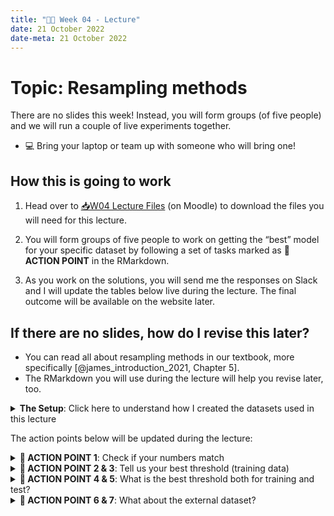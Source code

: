 ---
title: "👨‍🏫 Week 04 - Lecture"
date: 21 October 2022
date-meta: 21 October 2022
---

# Topic: Resampling methods

There are no slides this week! Instead, you will form groups (of five people) and we will run a couple of live experiments together. 

- 💻 Bring your laptop or team up with someone who will bring one!

## How this is going to work

1. Head over to [📥W04 Lecture Files](https://moodle.lse.ac.uk/mod/folder/view.php?id=1129071) (on Moodle) to download the files you will need for this lecture.

2. You will form groups of five people to work on getting the "best" model for your specific dataset by following a set of tasks marked as **🎯 ACTION POINT** in the RMarkdown.

3. As you work on the solutions, you will send me the responses on Slack and I will update the tables below live during the lecture. The final outcome will be available on the website later.


::: {.callout-tip collapse="true"}
## If there are no slides, how do I revise this later?

- You can read all about resampling methods in our textbook, more specifically [@james_introduction_2021, Chapter 5].
- The RMarkdown you will use during the lecture will help you revise later, too.


:::

<details>
<summary>**The Setup**: Click here to understand how I created the datasets used in this lecture</summary>

### The cross-validation setup

How did I create the datasets you are using in this lecture?

#### Step 1:

First, I selected the dataset `Wage` from the ISLR2 package in R and randomly split it into two subsets:

- $10\%$ for <mark>external validation set</mark>: this is a portion of data that I have kept hidden from everyone.  
- $90\%$ available for model training, that I further distributed to groups. I call this the <mark>internal validation set</mark>

#### Step 2: 

I then took the internal validation set and further split it into five random subsets:

::: {style="display:inline-block;width: 60px;height=60px;border-style: dotted;border-width: 1px;border-color: &quot;#fefefe&quot;; margin:1%;background-color:#fdd0c6;color:#fdd0c6;color:#fdd0c6"}
Fold1
:::
::: {style="display:inline-block;width: 60px;height=60px;border-style: dotted;border-width: 1px;border-color: &quot;#fefefe&quot;; margin:1%;background-color:#fdd0c6;color:#fdd0c6"}
Fold2
:::
::: {style="display:inline-block;width: 60px;height=60px;border-style: dotted;border-width: 1px;border-color: &quot;#fefefe&quot;; margin:1%;background-color:#fdd0c6;color:#fdd0c6"}
Fold3
:::
::: {style="display:inline-block;width: 60px;height=60px;border-style: dotted;border-width: 1px;border-color: &quot;#fefefe&quot;; margin:1%;background-color:#fdd0c6;color:#fdd0c6"}
Fold4
:::
::: {style="display:inline-block;width: 60px;height=60px;border-style: dotted;border-width: 1px;border-color: &quot;#fefefe&quot;; margin:1%;background-color:#fdd0c6;color:#fdd0c6"}
Fold5
:::

We call each of this subsets a <mark>fold</mark>. Therefore, we have 5 folds of data.

#### Step 3:

The point of doing this is to perform <mark>cross-validation</mark>. The goal is to answer the following question: 

> _How well does our model perform on data it has not seen yet?_

Notice that this goes beyond asessing goodness-of-fit. Instead of focusing on how well our model _fits the current data_, we ask whether it would still be generalisable should be receive new data. 

How do we do that? We could run the same model on different subsets of the data, holding one of the folds for testing.

For example:

::: {style="display:inline-block;width: 60px;height=60px;border-style: dotted;color:#fdd0c6;border-width: 1px;border-color:#fefefe;margin:1%;background-color:#fdd0c6"}
Train
:::
::: {style="display:inline-block;width: 60px;height=60px;border-style: dotted;color:#fdd0c6;border-width: 1px;border-color:#fefefe;margin:1%;background-color:#fdd0c6"}
Train
:::
::: {style="display:inline-block;width: 60px;height=60px;border-style: dotted;color:#fdd0c6;border-width: 1px;border-color:#fefefe;margin:1%;background-color:#fdd0c6"}
Train
:::
::: {style="display:inline-block;width: 60px;height=60px;border-style: dotted;color:#fdd0c6;border-width: 1px;border-color:#fefefe;margin:1%;background-color:#fdd0c6"}
Train
:::
::: {style="display:inline-block;width: 60px;height=60px;border-style: dotted;border-width: 1px;color:#ffffff;border-color:#fefefe; margin:1%;text-align:center;background-color:#fb6341"}
Test
:::

#### Step 4:

Since I have split the data into five folds, I could train and test algorithms using five different splits of my data. This 5-fold cross-validation looks like this:


::: {style="display:inline-block;width: 90px;height=60px;border-style: none;color:#212121;margin:1%;"}
**Split 1:**
:::

::: {style="display:inline-block;width: 60px;height=60px;border-style: dotted;border-width: 1px;color:#ffffff;border-color:#fefefe; margin:1%;text-align:center;background-color:#fb6341"}
Test
:::
::: {style="display:inline-block;width: 60px;height=60px;border-style: dotted;color:#fdd0c6;border-width: 1px;border-color:#fefefe;margin:1%;background-color:#fdd0c6"}
Train
:::
::: {style="display:inline-block;width: 60px;height=60px;border-style: dotted;color:#fdd0c6;border-width: 1px;border-color:#fefefe;margin:1%;background-color:#fdd0c6"}
Train
:::
::: {style="display:inline-block;width: 60px;height=60px;border-style: dotted;color:#fdd0c6;border-width: 1px;border-color:#fefefe;margin:1%;background-color:#fdd0c6"}
Train
:::
::: {style="display:inline-block;width: 60px;height=60px;border-style: dotted;color:#fdd0c6;border-width: 1px;border-color:#fefefe;margin:1%;background-color:#fdd0c6"}
Train
::: 

<br/>

::: {style="display:inline-block;width: 90px;height=60px;border-style: none;color:#212121;margin:1%;"}
**Split 2:**
:::
::: {style="display:inline-block;width: 60px;height=60px;border-style: dotted;color:#fdd0c6;border-width: 1px;border-color:#fefefe;margin:1%;background-color:#fdd0c6"}
Train
:::
::: {style="display:inline-block;width: 60px;height=60px;border-style: dotted;border-width: 1px;color:#ffffff;border-color:#fefefe; margin:1%;text-align:center;background-color:#fb6341"}
Test
:::
::: {style="display:inline-block;width: 60px;height=60px;border-style: dotted;color:#fdd0c6;border-width: 1px;border-color:#fefefe;margin:1%;background-color:#fdd0c6"}
Train
:::
::: {style="display:inline-block;width: 60px;height=60px;border-style: dotted;color:#fdd0c6;border-width: 1px;border-color:#fefefe;margin:1%;background-color:#fdd0c6"}
Train
:::
::: {style="display:inline-block;width: 60px;height=60px;border-style: dotted;color:#fdd0c6;border-width: 1px;border-color:#fefefe;margin:1%;background-color:#fdd0c6"}
Train
:::

<br/>

::: {style="display:inline-block;width: 90px;height=60px;border-style: none;color:#212121;margin:1%;"}
**Split 3:**
:::
::: {style="display:inline-block;width: 60px;height=60px;border-style: dotted;color:#fdd0c6;border-width: 1px;border-color:#fefefe;margin:1%;background-color:#fdd0c6"}
Train
:::
::: {style="display:inline-block;width: 60px;height=60px;border-style: dotted;color:#fdd0c6;border-width: 1px;border-color:#fefefe;margin:1%;background-color:#fdd0c6"}
Train
:::
::: {style="display:inline-block;width: 60px;height=60px;border-style: dotted;border-width: 1px;color:#ffffff;border-color:#fefefe; margin:1%;text-align:center;background-color:#fb6341"}
Test
:::
::: {style="display:inline-block;width: 60px;height=60px;border-style: dotted;color:#fdd0c6;border-width: 1px;border-color:#fefefe;margin:1%;background-color:#fdd0c6"}
Train
:::
::: {style="display:inline-block;width: 60px;height=60px;border-style: dotted;color:#fdd0c6;border-width: 1px;border-color:#fefefe;margin:1%;background-color:#fdd0c6"}
Train
:::

<br/>

::: {style="display:inline-block;width: 90px;height=60px;border-style: none;color:#212121;margin:1%;"}
**Split 4:**
:::
::: {style="display:inline-block;width: 60px;height=60px;border-style: dotted;color:#fdd0c6;border-width: 1px;border-color:#fefefe;margin:1%;background-color:#fdd0c6"}
Train
:::
::: {style="display:inline-block;width: 60px;height=60px;border-style: dotted;color:#fdd0c6;border-width: 1px;border-color:#fefefe;margin:1%;background-color:#fdd0c6"}
Train
:::
::: {style="display:inline-block;width: 60px;height=60px;border-style: dotted;color:#fdd0c6;border-width: 1px;border-color:#fefefe;margin:1%;background-color:#fdd0c6"}
Train
:::
::: {style="display:inline-block;width: 60px;height=60px;border-style: dotted;border-width: 1px;color:#ffffff;border-color:#fefefe; margin:1%;text-align:center;background-color:#fb6341"}
Test
:::
::: {style="display:inline-block;width: 60px;height=60px;border-style: dotted;color:#fdd0c6;border-width: 1px;border-color:#fefefe;margin:1%;background-color:#fdd0c6"}
Train
:::

<br/>

::: {style="display:inline-block;width: 90px;height=60px;border-style: none;color:#212121;margin:1%;"}
**Split 5:**
:::
::: {style="display:inline-block;width: 60px;height=60px;border-style: dotted;color:#fdd0c6;border-width: 1px;border-color:#fefefe;margin:1%;background-color:#fdd0c6"}
Train
:::
::: {style="display:inline-block;width: 60px;height=60px;border-style: dotted;color:#fdd0c6;border-width: 1px;border-color:#fefefe;margin:1%;background-color:#fdd0c6"}
Train
:::
::: {style="display:inline-block;width: 60px;height=60px;border-style: dotted;color:#fdd0c6;border-width: 1px;border-color:#fefefe;margin:1%;background-color:#fdd0c6"}
Train
:::
::: {style="display:inline-block;width: 60px;height=60px;border-style: dotted;color:#fdd0c6;border-width: 1px;border-color:#fefefe;margin:1%;background-color:#fdd0c6"}
Train
:::
::: {style="display:inline-block;width: 60px;height=60px;border-style: dotted;border-width: 1px;color:#ffffff;border-color:#fefefe; margin:1%;text-align:center;background-color:#fb6341"}
Test
:::

Each group will be working on a separate split of this data. You will train your models on 80% of the data, evaluate the goodness-of-fit in the training data, then assess the performance in the test data. Once you find a model that has a good performance, balanced in training vs test data, then we will see how well your model performs in the **external data set**.

</details>


The action points below will be updated during the lecture:

<details>

<summary>**🎯 ACTION POINT 1**: Check if your numbers match</summary>

<br/>


::: {style="display:inline-block;width: 30.5%;border-style: dotted;border-width: 1px;border-color: &quot;#fefefe&quot;; margin:1%;padding:1.5%;background-color:#fafafa"}

##### 🗄️ DATASET 1

Distribution of `above150k`

(Training)
```r
  No  Yes 
1910  250 
```

(Test)
```r
 No Yes 
473  67 
```

:::

::: {style="display:inline-block;width: 30.5%;border-style: dotted;border-width: 1px;border-color: &quot;#fefefe&quot;; margin:1%;padding:1.5%;background-color:#fafafa"}

##### 🗄️ DATASET 2

Distribution of `above150k`

(Training)
```r
  No  Yes 
1900  260 
```

(Test)
```r
 No Yes 
483  57 
```

:::

::: {style="display:inline-block;width: 30.5%;border-style: dotted;border-width: 1px;border-color: &quot;#fefefe&quot;; margin:1%;padding:1.5%;background-color:#fafafa"}

##### 🗄️ DATASET 3

Distribution of `above150k`

(Training)
```r
  No  Yes 
1904  256 
```

(Test)
```r
 No Yes 
479  61 
```

:::

::: {style="display:inline-block;width: 30.5%;border-style: dotted;border-width: 1px;border-color: &quot;#fefefe&quot;; margin:1%;padding:1.5%;background-color:#fafafa"}

##### 🗄️ DATASET 4

Distribution of `above150k`

(Training)
```r
  No  Yes 
1915  245 
```

(Test)
```r
 No Yes 
468  72  
```

:::

::: {style="display:inline-block;width: 30.5%;border-style: dotted;border-width: 1px;border-color: &quot;#fefefe&quot;; margin:1%;padding:1.5%;background-color:#fafafa"}

##### 🗄️ DATASET 5

Distribution of `above150k`

(Training)
```r
  No  Yes 
1903  257 
```

(Test)
```r
 No Yes 
480  60 
```

:::


::: {style="display:inline-block;width: 30.5%;border-style: dotted;border-width: 1px;border-color: &quot;#fefefe&quot;; margin:1%;padding:1.5%;background-color:#fff4ea"}

##### 🗄️ EXTERNAL DATA

Distribution of `above150k`

Just for your knowledge:

```r
 No Yes 
274  26 
```

:::

</details>

<details>

<summary>**🎯 ACTION POINT 2 & 3**: Tell us your best threshold (training data)</summary>

<details><summary>**DATASET 1**</summary>

**DATASET 1**

::: {style="display:inline-block;width: 40.5%;border-style: dotted;border-width: 1px;border-color: &quot;#fefefe&quot;; margin:1%;padding:1.5%;background-color:#fafafa"}
🗣️ **\<Person\>**

- Best threshold = $$ 

(Training Stats)

- Accuracy = $$
- TNR = $$
- TPR = $$
- Precision = $$
- Recall = $$
- F1-score = $$
:::

::: {style="display:inline-block;width: 40.5%;border-style: dotted;border-width: 1px;border-color: &quot;#fefefe&quot;; margin:1%;padding:1.5%;background-color:#fafafa"}
🗣️ **\<Person\>**

- Best threshold = $$ 

(Training Stats)

- Accuracy = $$
- TNR = $$
- TPR = $$
- Precision = $$
- Recall = $$
- F1-score = $$
:::

::: {style="display:inline-block;width: 40.5%;border-style: dotted;border-width: 1px;border-color: &quot;#fefefe&quot;; margin:1%;padding:1.5%;background-color:#fafafa"}
🗣️ **\<Person\>**

- Best threshold = $$ 

(Training Stats)

- Accuracy = $$
- TNR = $$
- TPR = $$
- Precision = $$
- Recall = $$
- F1-score = $$
:::

::: {style="display:inline-block;width: 40.5%;border-style: dotted;border-width: 1px;border-color: &quot;#fefefe&quot;; margin:1%;padding:1.5%;background-color:#fafafa"}
🗣️ **\<Person\>**

- Best threshold = $$ 

(Training Stats)

- Accuracy = $$
- TNR = $$
- TPR = $$
- Precision = $$
- Recall = $$
- F1-score = $$
:::

</details>

<details><summary>**DATASET 2**</summary>

**DATASET 2**

::: {style="display:inline-block;width: 40.5%;border-style: dotted;border-width: 1px;border-color: &quot;#fefefe&quot;; margin:1%;padding:1.5%;background-color:#fafafa"}
🗣️ **\<Person\>**

- Best threshold = $$ 

(Training Stats)

- Accuracy = $$
- TNR = $$
- TPR = $$
- Precision = $$
- Recall = $$
- F1-score = $$
:::

::: {style="display:inline-block;width: 40.5%;border-style: dotted;border-width: 1px;border-color: &quot;#fefefe&quot;; margin:1%;padding:1.5%;background-color:#fafafa"}
🗣️ **\<Person\>**

- Best threshold = $$ 

(Training Stats)

- Accuracy = $$
- TNR = $$
- TPR = $$
- Precision = $$
- Recall = $$
- F1-score = $$
:::

::: {style="display:inline-block;width: 40.5%;border-style: dotted;border-width: 1px;border-color: &quot;#fefefe&quot;; margin:1%;padding:1.5%;background-color:#fafafa"}
🗣️ **\<Person\>**

- Best threshold = $$ 

(Training Stats)

- Accuracy = $$
- TNR = $$
- TPR = $$
- Precision = $$
- Recall = $$
- F1-score = $$
:::

::: {style="display:inline-block;width: 40.5%;border-style: dotted;border-width: 1px;border-color: &quot;#fefefe&quot;; margin:1%;padding:1.5%;background-color:#fafafa"}
🗣️ **\<Person\>**

- Best threshold = $$ 

(Training Stats)

- Accuracy = $$
- TNR = $$
- TPR = $$
- Precision = $$
- Recall = $$
- F1-score = $$
:::

</details>

<details><summary>**DATASET 3**</summary>

**DATASET 3**

::: {style="display:inline-block;width: 40.5%;border-style: dotted;border-width: 1px;border-color: &quot;#fefefe&quot;; margin:1%;padding:1.5%;background-color:#fafafa"}
🗣️ **\<Person\>**

- Best threshold = $$ 

(Training Stats)

- Accuracy = $$
- TNR = $$
- TPR = $$
- Precision = $$
- Recall = $$
- F1-score = $$
:::

::: {style="display:inline-block;width: 40.5%;border-style: dotted;border-width: 1px;border-color: &quot;#fefefe&quot;; margin:1%;padding:1.5%;background-color:#fafafa"}
🗣️ **\<Person\>**

- Best threshold = $$ 

(Training Stats)

- Accuracy = $$
- TNR = $$
- TPR = $$
- Precision = $$
- Recall = $$
- F1-score = $$
:::

::: {style="display:inline-block;width: 40.5%;border-style: dotted;border-width: 1px;border-color: &quot;#fefefe&quot;; margin:1%;padding:1.5%;background-color:#fafafa"}
🗣️ **\<Person\>**

- Best threshold = $$ 

(Training Stats)

- Accuracy = $$
- TNR = $$
- TPR = $$
- Precision = $$
- Recall = $$
- F1-score = $$
:::

::: {style="display:inline-block;width: 40.5%;border-style: dotted;border-width: 1px;border-color: &quot;#fefefe&quot;; margin:1%;padding:1.5%;background-color:#fafafa"}
🗣️ **\<Person\>**

- Best threshold = $$ 

(Training Stats)

- Accuracy = $$
- TNR = $$
- TPR = $$
- Precision = $$
- Recall = $$
- F1-score = $$
:::

</details>

<details><summary>**DATASET 4**</summary>

**DATASET 4**

::: {style="display:inline-block;width: 40.5%;border-style: dotted;border-width: 1px;border-color: &quot;#fefefe&quot;; margin:1%;padding:1.5%;background-color:#fafafa"}
🗣️ **\<Person\>**

- Best threshold = $$ 

(Training Stats)

- Accuracy = $$
- TNR = $$
- TPR = $$
- Precision = $$
- Recall = $$
- F1-score = $$
:::

::: {style="display:inline-block;width: 40.5%;border-style: dotted;border-width: 1px;border-color: &quot;#fefefe&quot;; margin:1%;padding:1.5%;background-color:#fafafa"}
🗣️ **\<Person\>**

- Best threshold = $$ 

(Training Stats)

- Accuracy = $$
- TNR = $$
- TPR = $$
- Precision = $$
- Recall = $$
- F1-score = $$
:::

::: {style="display:inline-block;width: 40.5%;border-style: dotted;border-width: 1px;border-color: &quot;#fefefe&quot;; margin:1%;padding:1.5%;background-color:#fafafa"}
🗣️ **\<Person\>**

- Best threshold = $$ 

(Training Stats)

- Accuracy = $$
- TNR = $$
- TPR = $$
- Precision = $$
- Recall = $$
- F1-score = $$
:::

::: {style="display:inline-block;width: 40.5%;border-style: dotted;border-width: 1px;border-color: &quot;#fefefe&quot;; margin:1%;padding:1.5%;background-color:#fafafa"}
🗣️ **\<Person\>**

- Best threshold = $$ 

(Training Stats)

- Accuracy = $$
- TNR = $$
- TPR = $$
- Precision = $$
- Recall = $$
- F1-score = $$
:::

</details>

<details><summary>**DATASET 5**</summary>

**DATASET 5**

::: {style="display:inline-block;width: 40.5%;border-style: dotted;border-width: 1px;border-color: &quot;#fefefe&quot;; margin:1%;padding:1.5%;background-color:#fafafa"}
🗣️ **\<Person\>**

- Best threshold = $$ 

(Training Stats)

- Accuracy = $$
- TNR = $$
- TPR = $$
- Precision = $$
- Recall = $$
- F1-score = $$
:::

::: {style="display:inline-block;width: 40.5%;border-style: dotted;border-width: 1px;border-color: &quot;#fefefe&quot;; margin:1%;padding:1.5%;background-color:#fafafa"}
🗣️ **\<Person\>**

- Best threshold = $$ 

(Training Stats)

- Accuracy = $$
- TNR = $$
- TPR = $$
- Precision = $$
- Recall = $$
- F1-score = $$
:::

::: {style="display:inline-block;width: 40.5%;border-style: dotted;border-width: 1px;border-color: &quot;#fefefe&quot;; margin:1%;padding:1.5%;background-color:#fafafa"}
🗣️ **\<Person\>**

- Best threshold = $$ 

(Training Stats)

- Accuracy = $$
- TNR = $$
- TPR = $$
- Precision = $$
- Recall = $$
- F1-score = $$
:::

::: {style="display:inline-block;width: 40.5%;border-style: dotted;border-width: 1px;border-color: &quot;#fefefe&quot;; margin:1%;padding:1.5%;background-color:#fafafa"}
🗣️ **\<Person\>**

- Best threshold = $$ 

(Training Stats)

- Accuracy = $$
- TNR = $$
- TPR = $$
- Precision = $$
- Recall = $$
- F1-score = $$
:::

</details>

</details>

<details>
<summary>**🎯 ACTION POINT 4 & 5**: What is the best threshold both for training and test?</summary>

<details><summary>**DATASET 1**</summary>

**DATASET 1**

::: {style="display:inline-block;width: 40.5%;border-style: dotted;border-width: 1px;border-color: &quot;#fefefe&quot;; margin:1%;padding:1.5%;background-color:#fafafa"}
🗣️ **\<Person\>**

- Best threshold = $$ 

(Training vs Test)

- Accuracy = $ $ vs $ $
- TNR = $ $ vs $ $
- TPR = $ $ vs $ $
- Precision = $ $ vs $ $
- Recall = $ $ vs $ $
- F1-score = $ $ vs $ $
:::

::: {style="display:inline-block;width: 40.5%;border-style: dotted;border-width: 1px;border-color: &quot;#fefefe&quot;; margin:1%;padding:1.5%;background-color:#fafafa"}
🗣️ **\<Person\>**

- Best threshold = $ $ vs $ $ 

(Training Stats)

- Accuracy = $ $ vs $ $
- TNR = $ $ vs $ $
- TPR = $ $ vs $ $
- Precision = $ $ vs $ $
- Recall = $ $ vs $ $
- F1-score = $ $ vs $ $
:::

::: {style="display:inline-block;width: 40.5%;border-style: dotted;border-width: 1px;border-color: &quot;#fefefe&quot;; margin:1%;padding:1.5%;background-color:#fafafa"}
🗣️ **\<Person\>**

- Best threshold = $ $ vs $ $ 

(Training Stats)

- Accuracy = $ $ vs $ $
- TNR = $ $ vs $ $
- TPR = $ $ vs $ $
- Precision = $ $ vs $ $
- Recall = $ $ vs $ $
- F1-score = $ $ vs $ $
:::

::: {style="display:inline-block;width: 40.5%;border-style: dotted;border-width: 1px;border-color: &quot;#fefefe&quot;; margin:1%;padding:1.5%;background-color:#fafafa"}
🗣️ **\<Person\>**

- Best threshold = $ $ vs $ $ 

(Training Stats)

- Accuracy = $ $ vs $ $
- TNR = $ $ vs $ $
- TPR = $ $ vs $ $
- Precision = $ $ vs $ $
- Recall = $ $ vs $ $
- F1-score = $ $ vs $ $
:::

</details>

<details><summary>**DATASET 2**</summary>

**DATASET 2**

::: {style="display:inline-block;width: 40.5%;border-style: dotted;border-width: 1px;border-color: &quot;#fefefe&quot;; margin:1%;padding:1.5%;background-color:#fafafa"}
🗣️ **\<Person\>**

- Best threshold = $ $ vs $ $ 

(Training Stats)

- Accuracy = $ $ vs $ $
- TNR = $ $ vs $ $
- TPR = $ $ vs $ $
- Precision = $ $ vs $ $
- Recall = $ $ vs $ $
- F1-score = $ $ vs $ $
:::

::: {style="display:inline-block;width: 40.5%;border-style: dotted;border-width: 1px;border-color: &quot;#fefefe&quot;; margin:1%;padding:1.5%;background-color:#fafafa"}
🗣️ **\<Person\>**

- Best threshold = $ $ vs $ $ 

(Training Stats)

- Accuracy = $ $ vs $ $
- TNR = $ $ vs $ $
- TPR = $ $ vs $ $
- Precision = $ $ vs $ $
- Recall = $ $ vs $ $
- F1-score = $ $ vs $ $
:::

::: {style="display:inline-block;width: 40.5%;border-style: dotted;border-width: 1px;border-color: &quot;#fefefe&quot;; margin:1%;padding:1.5%;background-color:#fafafa"}
🗣️ **\<Person\>**

- Best threshold = $ $ vs $ $ 

(Training Stats)

- Accuracy = $ $ vs $ $
- TNR = $ $ vs $ $
- TPR = $ $ vs $ $
- Precision = $ $ vs $ $
- Recall = $ $ vs $ $
- F1-score = $ $ vs $ $
:::

::: {style="display:inline-block;width: 40.5%;border-style: dotted;border-width: 1px;border-color: &quot;#fefefe&quot;; margin:1%;padding:1.5%;background-color:#fafafa"}
🗣️ **\<Person\>**

- Best threshold = $ $ vs $ $ 

(Training Stats)

- Accuracy = $ $ vs $ $
- TNR = $ $ vs $ $
- TPR = $ $ vs $ $
- Precision = $ $ vs $ $
- Recall = $ $ vs $ $
- F1-score = $ $ vs $ $
:::

</details>

<details><summary>**DATASET 3**</summary>

**DATASET 3**

::: {style="display:inline-block;width: 40.5%;border-style: dotted;border-width: 1px;border-color: &quot;#fefefe&quot;; margin:1%;padding:1.5%;background-color:#fafafa"}
🗣️ **\<Person\>**

- Best threshold = $ $ vs $ $ 

(Training Stats)

- Accuracy = $ $ vs $ $
- TNR = $ $ vs $ $
- TPR = $ $ vs $ $
- Precision = $ $ vs $ $
- Recall = $ $ vs $ $
- F1-score = $ $ vs $ $
:::

::: {style="display:inline-block;width: 40.5%;border-style: dotted;border-width: 1px;border-color: &quot;#fefefe&quot;; margin:1%;padding:1.5%;background-color:#fafafa"}
🗣️ **\<Person\>**

- Best threshold = $ $ vs $ $ 

(Training Stats)

- Accuracy = $ $ vs $ $
- TNR = $ $ vs $ $
- TPR = $ $ vs $ $
- Precision = $ $ vs $ $
- Recall = $ $ vs $ $
- F1-score = $ $ vs $ $
:::

::: {style="display:inline-block;width: 40.5%;border-style: dotted;border-width: 1px;border-color: &quot;#fefefe&quot;; margin:1%;padding:1.5%;background-color:#fafafa"}
🗣️ **\<Person\>**

- Best threshold = $ $ vs $ $ 

(Training Stats)

- Accuracy = $ $ vs $ $
- TNR = $ $ vs $ $
- TPR = $ $ vs $ $
- Precision = $ $ vs $ $
- Recall = $ $ vs $ $
- F1-score = $ $ vs $ $
:::

::: {style="display:inline-block;width: 40.5%;border-style: dotted;border-width: 1px;border-color: &quot;#fefefe&quot;; margin:1%;padding:1.5%;background-color:#fafafa"}
🗣️ **\<Person\>**

- Best threshold = $ $ vs $ $ 

(Training Stats)

- Accuracy = $ $ vs $ $
- TNR = $ $ vs $ $
- TPR = $ $ vs $ $
- Precision = $ $ vs $ $
- Recall = $ $ vs $ $
- F1-score = $ $ vs $ $
:::

</details>

<details><summary>**DATASET 4**</summary>

**DATASET 4**

::: {style="display:inline-block;width: 40.5%;border-style: dotted;border-width: 1px;border-color: &quot;#fefefe&quot;; margin:1%;padding:1.5%;background-color:#fafafa"}
🗣️ **\<Person\>**

- Best threshold = $ $ vs $ $ 

(Training Stats)

- Accuracy = $ $ vs $ $
- TNR = $ $ vs $ $
- TPR = $ $ vs $ $
- Precision = $ $ vs $ $
- Recall = $ $ vs $ $
- F1-score = $ $ vs $ $
:::

::: {style="display:inline-block;width: 40.5%;border-style: dotted;border-width: 1px;border-color: &quot;#fefefe&quot;; margin:1%;padding:1.5%;background-color:#fafafa"}
🗣️ **\<Person\>**

- Best threshold = $ $ vs $ $ 

(Training Stats)

- Accuracy = $ $ vs $ $
- TNR = $ $ vs $ $
- TPR = $ $ vs $ $
- Precision = $ $ vs $ $
- Recall = $ $ vs $ $
- F1-score = $ $ vs $ $
:::

::: {style="display:inline-block;width: 40.5%;border-style: dotted;border-width: 1px;border-color: &quot;#fefefe&quot;; margin:1%;padding:1.5%;background-color:#fafafa"}
🗣️ **\<Person\>**

- Best threshold = $ $ vs $ $ 

(Training Stats)

- Accuracy = $ $ vs $ $
- TNR = $ $ vs $ $
- TPR = $ $ vs $ $
- Precision = $ $ vs $ $
- Recall = $ $ vs $ $
- F1-score = $ $ vs $ $
:::

::: {style="display:inline-block;width: 40.5%;border-style: dotted;border-width: 1px;border-color: &quot;#fefefe&quot;; margin:1%;padding:1.5%;background-color:#fafafa"}
🗣️ **\<Person\>**

- Best threshold = $ $ vs $ $ 

(Training Stats)

- Accuracy = $ $ vs $ $
- TNR = $ $ vs $ $
- TPR = $ $ vs $ $
- Precision = $ $ vs $ $
- Recall = $ $ vs $ $
- F1-score = $ $ vs $ $
:::

</details>

<details><summary>**DATASET 5**</summary>

**DATASET 5**

::: {style="display:inline-block;width: 40.5%;border-style: dotted;border-width: 1px;border-color: &quot;#fefefe&quot;; margin:1%;padding:1.5%;background-color:#fafafa"}
🗣️ **\<Person\>**

- Best threshold = $ $ vs $ $ 

(Training Stats)

- Accuracy = $ $ vs $ $
- TNR = $ $ vs $ $
- TPR = $ $ vs $ $
- Precision = $ $ vs $ $
- Recall = $ $ vs $ $
- F1-score = $ $ vs $ $
:::

::: {style="display:inline-block;width: 40.5%;border-style: dotted;border-width: 1px;border-color: &quot;#fefefe&quot;; margin:1%;padding:1.5%;background-color:#fafafa"}
🗣️ **\<Person\>**

- Best threshold = $ $ vs $ $ 

(Training Stats)

- Accuracy = $ $ vs $ $
- TNR = $ $ vs $ $
- TPR = $ $ vs $ $
- Precision = $ $ vs $ $
- Recall = $ $ vs $ $
- F1-score = $ $ vs $ $
:::

::: {style="display:inline-block;width: 40.5%;border-style: dotted;border-width: 1px;border-color: &quot;#fefefe&quot;; margin:1%;padding:1.5%;background-color:#fafafa"}
🗣️ **\<Person\>**

- Best threshold = $ $ vs $ $ 

(Training Stats)

- Accuracy = $ $ vs $ $
- TNR = $ $ vs $ $
- TPR = $ $ vs $ $
- Precision = $ $ vs $ $
- Recall = $ $ vs $ $
- F1-score = $ $ vs $ $
:::

::: {style="display:inline-block;width: 40.5%;border-style: dotted;border-width: 1px;border-color: &quot;#fefefe&quot;; margin:1%;padding:1.5%;background-color:#fafafa"}
🗣️ **\<Person\>**

- Best threshold = $ $ vs $ $ 

(Training Stats)

- Accuracy = $ $ vs $ $
- TNR = $ $ vs $ $
- TPR = $ $ vs $ $
- Precision = $ $ vs $ $
- Recall = $ $ vs $ $
- F1-score = $ $ vs $ $
:::

</details>
</details>

<details>

<summary>**🎯 ACTION POINT 6 & 7**: What about the external dataset?</summary>
<br/>
You will be asked to upload your model to Slack. I will then run your model on the external data and report back the results!

</details>
